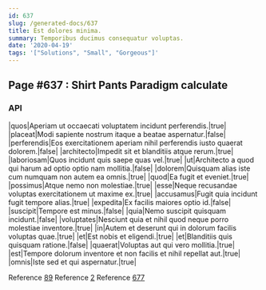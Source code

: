 ```yaml
---
id: 637
slug: /generated-docs/637
title: Est dolores minima.
summary: Temporibus ducimus consequatur voluptas.
date: '2020-04-19'
tags: '["Solutions", "Small", "Gorgeous"]'
---
```

## Page #637 : Shirt Pants Paradigm calculate

### API

|quos|Aperiam ut occaecati voluptatem incidunt perferendis.|true|
|placeat|Modi sapiente nostrum itaque a beatae aspernatur.|false|
|perferendis|Eos exercitationem aperiam nihil perferendis iusto quaerat dolorem.|false|
|architecto|Impedit sit et blanditiis atque rerum.|true|
|laboriosam|Quos incidunt quis saepe quas vel.|true|
|ut|Architecto a quod qui harum ad optio optio nam mollitia.|false|
|dolorem|Quisquam alias iste cum numquam non autem ea omnis.|true|
|quod|Ea fugit et eveniet.|true|
|possimus|Atque nemo non molestiae.|true|
|esse|Neque recusandae voluptas exercitationem ut maxime ex.|true|
|accusamus|Fugit quia incidunt fugit tempore alias.|true|
|expedita|Ex facilis maiores optio id.|false|
|suscipit|Tempore est minus.|false|
|quia|Nemo suscipit quisquam incidunt.|false|
|voluptates|Nesciunt quia et nihil quod neque porro molestiae inventore.|true|
|in|Autem et deserunt qui in dolorum facilis voluptas quae.|true|
|et|Est nobis et eligendi.|true|
|et|Blanditiis quis quisquam ratione.|false|
|quaerat|Voluptas aut qui vero mollitia.|true|
|est|Tempore dolorum inventore et non facilis et nihil repellat aut.|true|
|omnis|Iste sed et qui aspernatur.|true|

Reference [89](/generated-docs/89)
Reference [2](/generated-docs/2)
Reference [677](/generated-docs/677)



